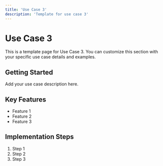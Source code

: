 ```yaml
---
title: 'Use Case 3'
description: 'Template for use case 3'
---
```


# Use Case 3

This is a template page for Use Case 3. You can customize this section with your specific use case details and examples.

## Getting Started

Add your use case description here.

## Key Features

- Feature 1
- Feature 2
- Feature 3

## Implementation Steps

1. Step 1
2. Step 2
3. Step 3
